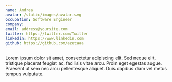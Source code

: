 ```yaml
---
name: Andrea
avatar: /static/images/avatar.svg
occupation: Software Engineer
company:
email: address@yoursite.com
twitter: https://twitter.com/Twitter
linkedin: https://www.linkedin.com
github: https://github.com/azetaaa
---
```


Lorem ipsum dolor sit amet, consectetur adipiscing elit. Sed neque elit, tristique placerat feugiat ac, facilisis vitae arcu. Proin eget egestas augue. Praesent ut sem nec arcu pellentesque aliquet. Duis dapibus diam vel metus tempus vulputate.
